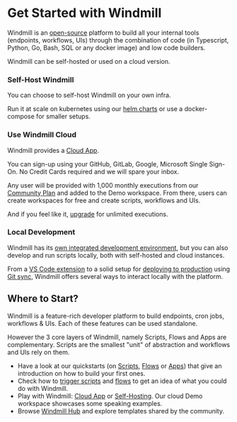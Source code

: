 
# Get Started with Windmill

Windmill is an [open-source](https://github.com/windmill-labs/windmill) platform to build all your internal tools (endpoints, workflows, UIs) through the combination of code (in Typescript, Python, Go, Bash, SQL or any docker image) and low code builders.

Windmill can be self-hosted or used on a cloud version.

### Self-Host Windmill

You can choose to self-host Windmill on your own infra.

Run it at scale on kubernetes using our [helm charts](https://github.com/windmill-labs/windmill-helm-charts) or use a docker-compose for smaller setups.

<div class="grid grid-cols-2 gap-6 mb-4">
	<DocCard
		title="Self Host Windmill"
		description="Self host Windmill in 2 minutes."
		href="/docs/advanced/self_host/"
	/>
</div>

### Use Windmill Cloud

Windmill provides a <a href="https://app.windmill.dev/" rel="nofollow">Cloud App</a>.

You can sign-up using your GitHub, GitLab, Google, Microsoft Single Sign-On. No Credit Cards required and we will spare your inbox.

Any user will be provided with 1,000 monthly executions from our [Community Plan](/pricing) and added to the Demo workspace. From there, users can create workspaces for free and create scripts, workflows and UIs.

And if you feel like it, [upgrade](../../misc/7_plans_details/index.mdx) for unlimited executions.

<div class="grid grid-cols-2 gap-6 mb-4">
	<DocCard
		target="_blank"
		title="Windmill Cloud"
		description="Use Windmill's Cloud App (no credit card required)."
		href="https://app.windmill.dev/"
	/>
</div>

### Local Development

Windmill has its [own integrated development environment](../../code_editor/index.mdx), but you can also develop and run scripts locally, both with self-hosted and cloud instances.

From a [VS Code extension](../../cli_local_dev/1_vscode-extension/index.mdx) to a solid setup for [deploying to production](../../advanced/12_deploy_to_prod/index.mdx) using [Git sync](../../advanced/11_git_sync/index.mdx), Windmill offers several ways to interact locally with the platform.

<div class="grid grid-cols-2 gap-6 mb-4">
	<DocCard
		title="Local Development"
		description="Develop from various environments such as your terminal, VS Code, and JetBrains IDEs."
		href="/docs/advanced/local_development"
	/>
	<DocCard
		title="VS Code Extension"
		description="Build scripts and flows in the comfort of your VS Code Editor, while leveraging Windmill UIs for test & flows edition."
		href="/docs/cli_local_dev/vscode-extension"
	/>
	<DocCard
		title="Deploy to Prod"
		description="Deploy to prod using a staging workspace"
		href="/docs/advanced/deploy_to_prod"
	/>
</div>

## Where to Start?

Windmill is a feature-rich developer platform to build endpoints, cron jobs, workflows & UIs. Each of these features can be used standalone.

However the 3 core layers of Windmill, namely Scripts, Flows and Apps are complementary. Scripts are the smallest "unit" of abstraction and workflows and UIs rely on them.

- Have a look at our quickstarts (on [Scripts](../../getting_started/0_scripts_quickstart/1_typescript_quickstart/index.mdx), [Flows](../6_flows_quickstart/index.mdx) or [Apps](../7_apps_quickstart/index.mdx)) that give an introduction on how to build your first ones.
- Check how to [trigger scripts](../8_trigger_scripts/index.mdx) and [flows](../9_trigger_flows/index.mdx) to get an idea of what you could do with Windmill.
- Play with Windmill: [Cloud App](#use-windmill-cloud) or [Self-Hosting](#self-host-windmill). Our cloud Demo workspace showcases some speaking examples.
- Browse [Windmill Hub](https://hub.windmill.dev/) and explore templates shared by the community.
